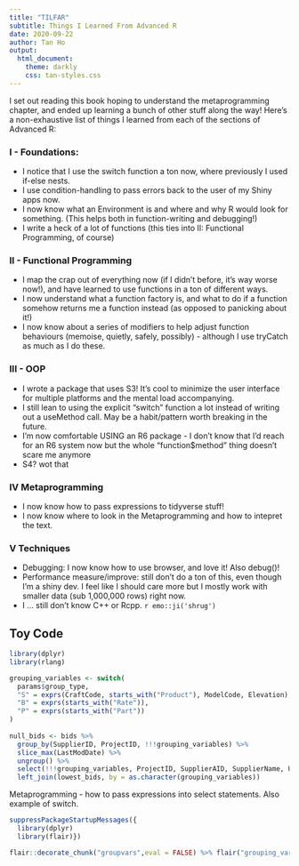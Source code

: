 ```yaml
---
title: "TILFAR"
subtitle: Things I Learned From Advanced R
date: 2020-09-22
author: Tan Ho
output: 
  html_document:
    theme: darkly
    css: tan-styles.css
---
```


I set out reading this book hoping to understand the metaprogramming chapter, and ended up learning a bunch of other stuff along the way!
Here's a non-exhaustive list of things I learned from each of the sections of Advanced R:

### I - Foundations: 

- I notice that I use the switch function a ton now, where previously I used if-else nests.
- I use condition-handling to pass errors back to the user of my Shiny apps now.
- I now know what an Environment is and where and why R would look for something. (This helps both in function-writing and debugging!)
- I write a heck of a lot of functions (this ties into II: Functional Programming, of course)

### II - Functional Programming

- I map the crap out of everything now (if I didn't before, it's way worse now!), and have learned to use functions in a ton of different ways.
- I now understand what a function factory is, and what to do if a function somehow returns me a function instead (as opposed to panicking about it!)
- I now know about a series of modifiers to help adjust function behaviours (memoise, quietly, safely, possibly) - although I use tryCatch as much as I do these.

### III - OOP

- I wrote a package that uses S3! It's cool to minimize the user interface for multiple platforms and the mental load accompanying. 
- I still lean to using the explicit "switch" function a lot instead of writing out a useMethod call. May be a habit/pattern worth breaking in the future.
- I'm now comfortable USING an R6 package - I don't know that I'd reach for an R6 system now but the whole "function$method" thing doesn't scare me anymore
- S4? wot that

### IV Metaprogramming

- I now know how to pass expressions to tidyverse stuff!
- I now know where to look in the Metaprogramming and how to intepret the text.

### V Techniques

- Debugging: I now know how to use browser, and love it! Also debug()!
- Performance measure/improve: still don't do a ton of this, even though I'm a shiny dev. I feel like I should care more but I mostly work with smaller data (sub 1,000,000 rows) right now. 
- I ... still don't know C++ or Rcpp. `r emo::ji('shrug')`

## Toy Code
```r
library(dplyr)
library(rlang)

grouping_variables <- switch(
  params$group_type,
  "S" = exprs(CraftCode, starts_with("Product"), ModelCode, Elevation),
  "B" = exprs(starts_with("Rate")),
  "P" = exprs(starts_with("Part"))
)
  
null_bids <- bids %>%
  group_by(SupplierID, ProjectID, !!!grouping_variables) %>%
  slice_max(LastModDate) %>%
  ungroup() %>%
  select(!!!grouping_variables, ProjectID, SupplierAID, SupplierName, UnitPrice) %>%
  left_join(lowest_bids, by = as.character(grouping_variables))

```

Metaprogramming - how to pass expressions into select statements. Also example of switch. 
```r
suppressPackageStartupMessages({
  library(dplyr)
  library(flair)})

flair::decorate_chunk("groupvars",eval = FALSE) %>% flair("grouping_variables")
```

